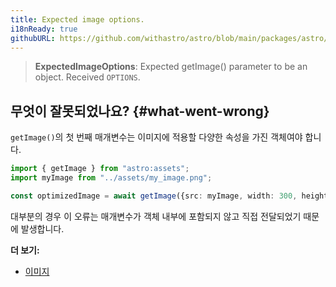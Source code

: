 ```yaml
---
title: Expected image options.
i18nReady: true
githubURL: https://github.com/withastro/astro/blob/main/packages/astro/src/core/errors/errors-data.ts
---
```


> **ExpectedImageOptions**: Expected getImage() parameter to be an object. Received `OPTIONS`.

## 무엇이 잘못되었나요? \{#what-went-wrong\}

`getImage()`의 첫 번째 매개변수는 이미지에 적용할 다양한 속성을 가진 객체여야 합니다.

```ts
import { getImage } from "astro:assets";
import myImage from "../assets/my_image.png";

const optimizedImage = await getImage({src: myImage, width: 300, height: 300});
```

대부분의 경우 이 오류는 매개변수가 객체 내부에 포함되지 않고 직접 전달되었기 때문에 발생합니다.

**더 보기:**

-  [이미지](/ko/guides/images/)